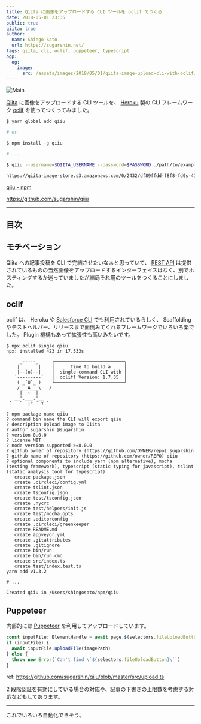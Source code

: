 ```yaml
---
title: Qiita に画像をアップロードする CLI ツールを oclif でつくる
date: 2018-05-01 23:35
public: true
qiita: true
author:
  name: Shingo Sato
  url: https://sugarshin.net/
tags: qiita, cli, oclif, puppeteer, typescript
ogp:
  og:
    image:
      src: /assets/images/2018/05/01/qiita-image-upload-cli-with-oclif/main.png
---
```


![Main](/assets/images/2018/05/01/qiita-image-upload-cli-with-oclif/main.png)

[Qiita](https://qiita.com/) に画像をアップロードする CLI ツールを、 [Heroku](https://www.heroku.com/) 製の CLI フレームワーク [oclif](https://oclif.io/) を使ってつくってみました。

```bash
$ yarn global add qiiu

# or

$ npm install -g qiiu

# ...

$ qiiu --username=$QIITA_USERNAME --password=$PASSWORD ./path/to/example.png

https://qiita-image-store.s3.amazonaws.com/0/2432/df89ffdd-f8f8-fd0s-4124-sdddfd9d6f5f.png
```

[qiiu  -  npm](https://www.npmjs.com/package/qiiu)

https://github.com/sugarshin/qiiu

***

## 目次

## モチベーション

Qiita への記事投稿を CLI で完結させたいなぁと思っていて、 [REST API](https://qiita.com/api/v2/docs) は提供されているものの当然画像をアップロードするインターフェイスはなく、別でホスティングするか迷っていましたが結局それ用のツールをつくることにしました。

## oclif

oclif は、 Heroku や [Salesforce CLI](https://developer.salesforce.com/ja/tools/sfdxcli) でも利用されているらしく、 Scaffolding やテストヘルパー、リリースまで面倒みてくれるフレームワークでいろいろ楽でした。 Plugin 機構もあって拡張性も高いみたいです。

```
$ npx oclif single qiiu
npx: installed 423 in 17.533s

     _-----_     ╭──────────────────────────╮
    |       |    │      Time to build a     │
    |--(o)--|    │  single-command CLI with │
   `---------´   │  oclif! Version: 1.7.35  │
    ( _´U`_ )    ╰──────────────────────────╯
    /___A___\   /
     |  ~  |     
   __'.___.'__   
 ´   `  |° ´ Y `

? npm package name qiiu
? command bin name the CLI will export qiiu
? description Upload image to Qiita
? author sugarshin @sugarshin
? version 0.0.0
? license MIT
? node version supported >=8.0.0
? github owner of repository (https://github.com/OWNER/repo) sugarshin
? github name of repository (https://github.com/owner/REPO) qiiu
? optional components to include yarn (npm alternative), mocha (testing framework), typescript (static typing for javascript), tslint (static analysis tool for typescript)
   create package.json
   create .circleci/config.yml
   create tslint.json
   create tsconfig.json
   create test/tsconfig.json
   create .nycrc
   create test/helpers/init.js
   create test/mocha.opts
   create .editorconfig
   create .circleci/greenkeeper
   create README.md
   create appveyor.yml
   create .gitattributes
   create .gitignore
   create bin/run
   create bin/run.cmd
   create src/index.ts
   create test/index.test.ts
yarn add v1.3.2

# ...

Created qiiu in /Users/shingosato/npm/qiiu
```

## Puppeteer

内部的には [Puppeteer](https://github.com/GoogleChrome/puppeteer) を利用してアップロードしています。

```typescript
const inputFile: ElementHandle = await page.$(selectors.fileUploadButton)
if (inputFile) {
  await inputFile.uploadFile(imagePath)
} else {
  throw new Error(`Can't find \`${selectors.fileUploadButton}\``)
}
```

ref: https://github.com/sugarshin/qiiu/blob/master/src/upload.ts

2 段階認証を有効にしている場合の対応や、記事の下書きの上限数を考慮する対応などもしてあります。

***

これでいろいろ自動化できそう。
